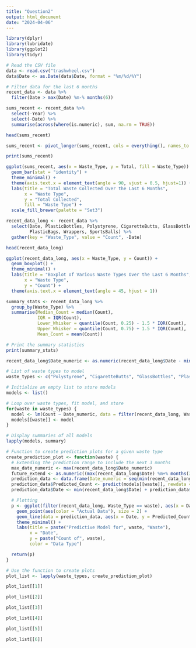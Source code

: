 ```yaml
---
title: "Question2"
output: html_document
date: "2024-04-06"
---
```


```r
library(dplyr)
library(lubridate)
library(ggplot2)
library(tidyr)

# Read the CSV file
data <- read.csv("trashwheel.csv")
data$Date <- as.Date(data$Date, format = "%m/%d/%Y")
```

```r
# Filter data for the last 6 months
recent_data <- data %>%
  filter(Date > max(Date) %m-% months(6))
```

```r
sums_recent <- recent_data %>%
  select(-Year) %>%
  select(-Date) %>%
  summarise(across(where(is.numeric), sum, na.rm = TRUE))

head(sums_recent)
```

```r
sums_recent <- pivot_longer(sums_recent, cols = everything(), names_to = "Waste_Type", values_to = "Total")

print(sums_recent)
```

```r
ggplot(sums_recent, aes(x = Waste_Type, y = Total, fill = Waste_Type)) +
  geom_bar(stat = "identity") +
  theme_minimal() +
  theme(axis.text.x = element_text(angle = 90, vjust = 0.5, hjust=1)) +
  labs(title = "Total Waste Collected Over the Last 6 Months",
       x = "Waste Type",
       y = "Total Collected",
       fill = "Waste Type") +
  scale_fill_brewer(palette = "Set3")
```

```r
recent_data_long <- recent_data %>%
  select(Date, PlasticBottles, Polystyrene, CigaretteButts, GlassBottles,
         PlasticBags, Wrappers, SportsBalls) %>%
  gather(key = "Waste_Type", value = "Count", -Date)

head(recent_data_long)
```

```r
ggplot(recent_data_long, aes(x = Waste_Type, y = Count)) + 
  geom_boxplot() +
  theme_minimal() +
  labs(title = "Boxplot of Various Waste Types Over the Last 6 Months",
       x = "Waste Type",
       y = "Count") +
  theme(axis.text.x = element_text(angle = 45, hjust = 1))
```

```r
summary_stats <- recent_data_long %>%
  group_by(Waste_Type) %>%
  summarise(Median_Count = median(Count),
            IQR = IQR(Count),
            Lower_Whisker = quantile(Count, 0.25) - 1.5 * IQR(Count),
            Upper_Whisker = quantile(Count, 0.75) + 1.5 * IQR(Count),
            Mean_Count = mean(Count))

# Print the summary statistics
print(summary_stats)
```

```r
recent_data_long$Date_numeric <- as.numeric(recent_data_long$Date - min(recent_data_long$Date))

# List of waste types to model
waste_types <- c("Polystyrene", "CigaretteButts", "GlassBottles", "PlasticBags", "Wrappers", "SportsBalls")

# Initialize an empty list to store models
models <- list()

# Loop over waste types, fit model, and store
for(waste in waste_types) {
  model <- lm(Count ~ Date_numeric, data = filter(recent_data_long, Waste_Type == waste))
  models[[waste]] <- model
}

# Display summaries of all models
lapply(models, summary)
```

```r
# Function to create prediction plots for a given waste type
create_prediction_plot <- function(waste) {
  # Extending the prediction range to include the next 3 months
  max_date_numeric <- max(recent_data_long$Date_numeric)
  future_extend <- as.numeric((max(recent_data_long$Date) %m+% months(3)) - max(recent_data_long$Date))
  prediction_data <- data.frame(Date_numeric = seq(min(recent_data_long$Date_numeric), max_date_numeric + future_extend, by = 1))
  prediction_data$Predicted_Count <- predict(models[[waste]], newdata = prediction_data)
  prediction_data$Date <- min(recent_data_long$Date) + prediction_data$Date_numeric * days(1)

  # Plotting
  p <- ggplot(filter(recent_data_long, Waste_Type == waste), aes(x = Date, y = Count)) +
    geom_point(aes(color = "Actual Data"), size = 2) +
    geom_line(data = prediction_data, aes(x = Date, y = Predicted_Count, color = "Predicted Data")) +
    theme_minimal() +
    labs(title = paste("Predictive Model for", waste, "Waste"),
         x = "Date",
         y = paste("Count of", waste),
         color = "Data Type")

  return(p)
}
```

```r
# Use the function to create plots
plot_list <- lapply(waste_types, create_prediction_plot)

plot_list[[1]]

```

```r
plot_list[[2]]
```

```r
plot_list[[3]]
```

```r
plot_list[[4]]
```

```r
plot_list[[5]]
```

```r
plot_list[[6]]




```
